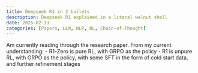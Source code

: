 ```yaml
---
title: Deepseek R1 in 2 bullets
description: Deepseek R1 explained in a literal walnut shell
date: 2025-02-13
categories: [Papers, LLM, NLP, RL, Chain-of-Thought]
---
```


Am currently reading through the research paper. From my current understanding:
- R1-Zero is   pure RL, with GRPO as the policy
- R1      is unpure RL, with GRPO as the policy, with some SFT in the form of cold start data, and further refinement stages